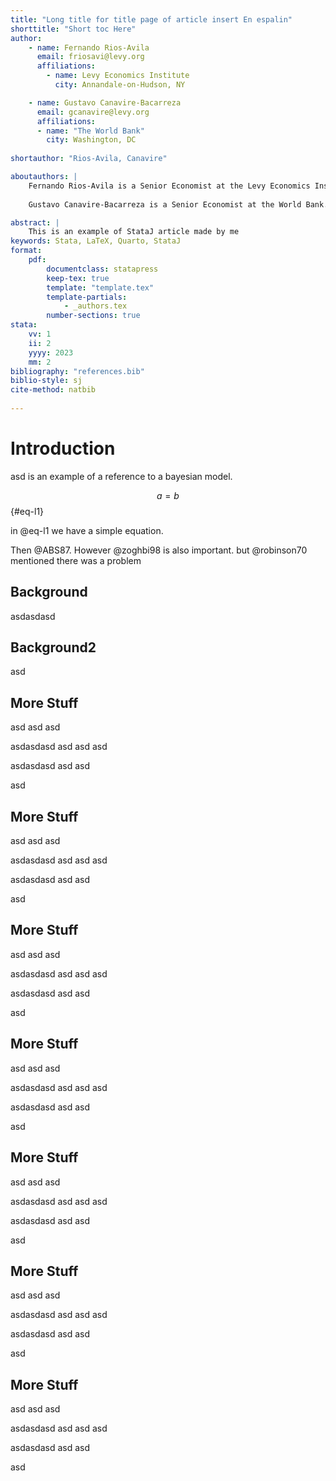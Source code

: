 ```yaml
---
title: "Long title for title page of article insert En espalin"
shorttitle: "Short toc Here"
author: 
    - name: Fernando Rios-Avila
      email: friosavi@levy.org
      affiliations:
        - name: Levy Economics Institute
          city: Annandale-on-Hudson, NY     

    - name: Gustavo Canavire-Bacarreza
      email: gcanavire@levy.org
      affiliations:
      - name: "The World Bank"
        city: Washington, DC
  
shortauthor: "Rios-Avila, Canavire"

aboutauthors: |
    Fernando Rios-Avila is a Senior Economist at the Levy Economics Institute of Bard College. 
    
    Gustavo Canavire-Bacarreza is a Senior Economist at the World Bank.

abstract: |
    This is an example of StataJ article made by me
keywords: Stata, LaTeX, Quarto, StataJ
format: 
    pdf: 
        documentclass: statapress
        keep-tex: true
        template: "template.tex"
        template-partials: 
            - _authors.tex
        number-sections: true
stata:    
    vv: 1
    ii: 2
    yyyy: 2023
    mm: 2
bibliography: "references.bib"
biblio-style: sj
cite-method: natbib
 
---
```



# Introduction

asd \bayesref{bayes} is an example of a reference to a bayesian model.

$$a = b$${#eq-l1}

in @eq-l1 we have a simple equation.

Then @ABS87. However @zoghbi98 is also important. but @robinson70 mentioned there was a problem
 



## Background

asdasdasd

```{=latex}
\begin{stsyntax}
    \dunderbar{reg}ress
    \depvar\
    \optindepvars\
    \optif\
    \optin\
    \optweight\
    \optional{,
    \underbar{nocons}tant
    \underbar{h}ascons
    tsscons
    vce({\it vcetype\/})
    \underbar{l}evel(\num)
    \underbar{b}eta
    \underbar{ef}orm(\ststring)
    \dunderbar{dep}name(\varname)  {\it display\_options}
    \underbar{nohe}ader 
    \underbar{notab}le  plus
    \underbar{ms}e1
    \underbar{coefl}egend}
\end{stsyntax}
```

## Background2

asd

## More Stuff

asd
asd
asd

asdasdasd
asd
asd
asd

asdasdasd
asd
asd

asd

## More Stuff

asd
asd
asd

asdasdasd
asd
asd
asd

asdasdasd
asd
asd

asd


## More Stuff

asd
asd
asd

asdasdasd
asd
asd
asd

asdasdasd
asd
asd

asd


## More Stuff

asd
asd
asd

asdasdasd
asd
asd
asd

asdasdasd
asd
asd

asd


## More Stuff

asd
asd
asd

asdasdasd
asd
asd
asd

asdasdasd
asd
asd

asd


## More Stuff

asd
asd
asd

asdasdasd
asd
asd
asd

asdasdasd
asd
asd

asd

## More Stuff

asd
asd
asd

asdasdasd
asd
asd
asd

asdasdasd
asd
asd

asd


 